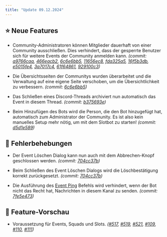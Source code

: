 ```yaml
---
title: "Update 09.12.2024"
---
```



<Releases server="2.15.0" serverNew frontend="1.14.0" frontendNew/>

## ⭐ Neue Features

* Community-Administratoren können Mitglieder dauerhaft von einer Community ausschließen. Dies verhindert, dass der gesperrte Benutzer sich für weitere Events der Community anmelden kann. _(commit: [a9766caa](https://github.com/Alf-Melmac/slotbot-frontend/commit/a9766caa0ec036c6de426a5fad11e0abbc2f207a), [466eacb2](https://github.com/Alf-Melmac/slotbot-frontend/commit/466eacb2a3a2d3137cc550a5567c2ba5994f2626), [6c6e6bb5](https://github.com/Alf-Melmac/slotbot-frontend/commit/6c6e6bb54d10ab8ca3078398359f276a8d5b5c40), [11656ec8](https://github.com/Alf-Melmac/slotbot-frontend/commit/11656ec86e1e4198edcfafb4f46d7c482bb1916a), [fda325a5](https://github.com/Alf-Melmac/slotbotServer/commit/fda325a574e83917d64adab47af5ae814d0d88b4), [16f5b3db](https://github.com/Alf-Melmac/slotbotServer/commit/16f5b3db5eb569af1e30323ecaf2f7fc353a41bc), [e5015fe4](https://github.com/Alf-Melmac/slotbotServer/commit/e5015fe4dc8608372873602f6ee24622643b6b52), [3a7017c4](https://github.com/Alf-Melmac/slotbotServer/commit/3a7017c4c30ae65c33858ce65ec6cb235815fef5), [61f64861](https://github.com/Alf-Melmac/slotbotServer/commit/61f64861a4efd7e8fce4dd977bf5d26b4b65d3d1), [929100c3](https://github.com/Alf-Melmac/slotbotServer/commit/929100c3e905fc70f1b11dd9877fe3d88db24ae1))_

* Die Übersichtsseiten der Communitys wurden überarbeitet und die Verwaltung auf eine eigene Seite verschoben, um die Übersichtlichkeit zu verbessern. _(commit: [6c6e6bb5](https://github.com/Alf-Melmac/slotbot-frontend/commit/6c6e6bb54d10ab8ca3078398359f276a8d5b5c40))_

* Das Schließen eines Discord-Threads archiviert nun automatisch das Event in diesem Thread. _(commit: [b375693e](https://github.com/Alf-Melmac/slotbotServer/commit/b375693e7813ac094f5ba81e49c4c975f7d08ea5))_

* Beim Hinzufügen des Bots wird die Person, die den Bot hinzugefügt hat, automatisch zum Administrator der Community. Es ist also kein manuelles Setup mehr nötig, um mit dem Slotbot zu starten! _(commit: [d5d1e589](https://github.com/Alf-Melmac/slotbotServer/commit/d5d1e589daf936a8063a70a8d4d2e4775b1b33d7))_

## 🐞 Fehlerbehebungen

* Der Event Löschen Dialog kann nun auch mit dem Abbrechen-Knopf geschlossen werden. _(commit: [704cc37b](https://github.com/Alf-Melmac/slotbot-frontend/commit/704cc37bdf5b6b8153f518e70efc0bcfc9bc9070))_

* Beim Schließen des Event Löschen Dialogs wird die Löschbestätigung korrekt zurückgesetzt. _(commit: [704cc37b](https://github.com/Alf-Melmac/slotbot-frontend/commit/704cc37bdf5b6b8153f518e70efc0bcfc9bc9070))_

* Die Ausführung des [Event Ping](/integrationen/discord/bot-befehle/event-ping) Befehls wird verhindert, wenn der Bot nicht das Recht hat, Nachrichten in diesem Kanal zu senden. _(commit: [7fe5e473](https://github.com/Alf-Melmac/slotbotServer/commit/7fe5e4736734e79889e0dbe6896109c5521a0318))_

## 🔮 Feature-Vorschau

* Voraussetzung für Events, Squads und Slots. _([#517](https://github.com/Alf-Melmac/slotbot-frontend/pull/517), [#519](https://github.com/Alf-Melmac/slotbot-frontend/pull/519), [#521](https://github.com/Alf-Melmac/slotbot-frontend/pull/521), [#109](https://github.com/Alf-Melmac/slotbotServer/pull/109), [#110](https://github.com/Alf-Melmac/slotbotServer/pull/110), [#111](https://github.com/Alf-Melmac/slotbotServer/pull/111))_
